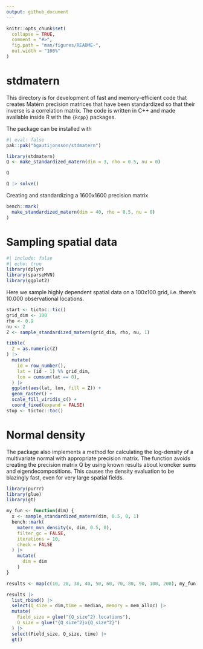```yaml
---
output: github_document
---
```


<!-- README.md is generated from README.Rmd. Please edit that file -->

```r
knitr::opts_chunk$set(
  collapse = TRUE,
  comment = "#>",
  fig.path = "man/figures/README-",
  out.width = "100%"
)
```


# stdmatern

This directory is for development of fast and memory-efficient code that creates Matérn precision matrices that have been standardized so that their inverse is a correlation matrix. The code is written in C++ and made available inside R with the `{Rcpp}` packages.

The package can be installed with 

```r
#| eval: false
pak::pak("bgautijonsson/stdmatern")
```



```r
library(stdmatern)
Q <- make_standardized_matern(dim = 3, rho = 0.5, nu = 0)
```

```r
Q
```

```r
Q |> solve()
```

Creating and standardizing a 1600x1600 precision matrix

```r
bench::mark(
  make_standardized_matern(dim = 40, rho = 0.5, nu = 0)
)
```


# Sampling spatial data


```r
#| include: false
#| echo: true
library(dplyr)
library(sparseMVN)
library(ggplot2)
```

Here we sample highly dependent spatial data on a 100x100 grid, i.e. there's 10.000 observational locations.

```r
start <- tictoc::tic()
grid_dim <- 100
rho <- 0.9
nu <- 2
Z <- sample_standardized_matern(grid_dim, rho, nu, 1)

tibble(
  Z = as.numeric(Z)
) |> 
  mutate(
    id = row_number(),
    lat = (id - 1) %% grid_dim,
    lon = cumsum(lat == 0),
  ) |> 
  ggplot(aes(lat, lon, fill = Z)) +
  geom_raster() +
  scale_fill_viridis_c() +
  coord_fixed(expand = FALSE)
stop <- tictoc::toc()
```


# Normal density

The package also implements a method for calculating the log-density of a multivariate normal with appropriate precision matrix. The function avoids creating the precision matrix Q by using known results about kroncker sums and eigendecompositions. This causes the density evaluation to be blazingly fast, even for very large spatial fields.

```r
library(purrr)
library(glue)
library(gt)

my_fun <- function(dim) {
  x <- sample_standardized_matern(dim, 0.5, 0, 1)
  bench::mark(
    matern_mvn_density(x, dim, 0.5, 0),
    filter_gc = FALSE,
    iterations = 10,
    check = FALSE
  ) |> 
    mutate(
      dim = dim
    )
}

results <- map(c(10, 20, 30, 40, 50, 60, 70, 80, 90, 100, 200), my_fun)

results |> 
  list_rbind() |> 
  select(Q_size = dim,time = median, memory = mem_alloc) |> 
  mutate(
    Field_size = glue("{Q_size^2} locations"),
    Q_size = glue("{Q_size^2}x{Q_size^2}")
  ) |> 
  select(Field_size, Q_size, time) |> 
  gt()
```